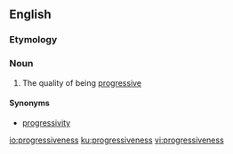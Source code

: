 ==English==
===Etymology===
{{suffix|progressive|ness|lang=en}}

===Noun===
{{en-noun|-}}

# The quality of being [[progressive]]

====Synonyms====
* [[progressivity]]

[[io:progressiveness]]
[[ku:progressiveness]]
[[vi:progressiveness]]